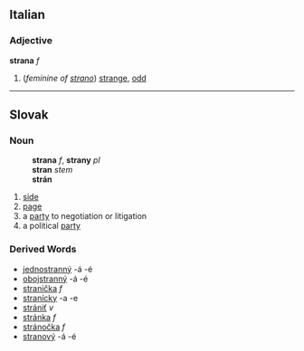 ==Italian==
===Adjective===
'''strana''' ''f''

# (''feminine of [[strano]]'') [[strange]], [[odd]]

----
==Slovak==
===Noun===
:'''strana''' ''f'', '''strany''' ''pl''
:'''stran''' ''stem''
:'''strán''' ''{{genpl}}''
:{{decpat}} {{zena}}
# [[side]]
# [[page]]
# a [[party]] to negotiation or litigation
# a political [[party]]
===Derived Words===
* [[jednostranný]] -á -é
* [[obojstranný]] -á -é
* [[stranička]] ''f''
* [[stranícky]] -a -e
* [[strániť]] ''v''
* [[stránka#Slovak|stránka]] ''f''
* [[stránočka]] ''f''
* [[stranový]] -á -é